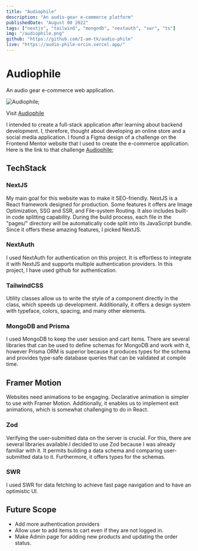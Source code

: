 ```yaml
---
title: "Audiophile"
description: "An audio-gear e-commerce platform"
publishedDate: "August 08 2022"
tags: ["nextjs", "tailwind", "mongodb", "nextauth", "swr", "ts"]
img: "/audiophile.png"
github: "https://github.com/I-am-tk/audio-phile"
live: "https://audio-phile-orcin.vercel.app/"
---
```


# Audiophile

An audio gear e-commerce web application.

![Audiophile]("/public/audiophile.png");

Visit [Audiophile](https://audio-phile-orcin.vercel.app/)

I intended to create a full-stack application after learning about backend development. I, therefore, thought about developing an online store and a social media application. I found a Figma design of a challenge on the Frontend Mentor website that I used to create the e-commerce application. Here is the link to that challenge [Audiophile]();

## TechStack

### NextJS

My main goal for this website was to make it SEO-friendly. NextJS is a React framework designed for production. Some features it offers are Image Optimization, SSG and SSR, and File-system Routing. It also includes built-in code splitting capability. During the build process, each file in the "pages/" directory will be automatically code split into its JavaScript bundle. Since it offers these amazing features, I picked NextJS.

### NextAuth

I used NextAuth for authentication on this project. It is effortless to integrate it with NextJS and supports multiple authentication providers. In this project, I have used github for authentication.

### TailwindCSS

Utility classes allow us to write the style of a component directly in the class, which speeds up development. Additionally, it offers a design system with typeface, colors, spacing, and many other elements.

### MongoDB and Prisma

I used MongoDB to keep the user session and cart items. There are several libraries that can be used to define schemas for MongoDB and work with it, however Prisma ORM is superior because it produces types for the schema and provides type-safe database queries that can be validated at compile time.

## Framer Motion

Websites need animations to be engaging. Declarative animation is simpler to use with Framer Motion. Additionally, it enables us to implement exit animations, which is somewhat challenging to do in React.

### Zod

Verifying the user-submitted data on the server is crucial. For this, there are several libraries available.I decided to use Zod because I was already familiar with it. It permits building a data schema and comparing user-submitted data to it. Furthermore, it offers types for the schemas.

### SWR

I used SWR for data fetching to achieve fast page navigation and to have an optimistic UI.

## Future Scope

- Add more authentication providers
- Allow user to add items to cart even if they are not logged in.
- Make Admin page for adding new products and updating the order status.
